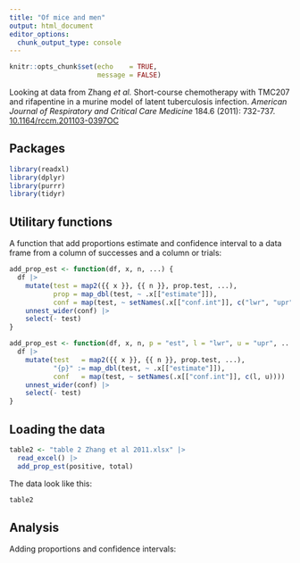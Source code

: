 ```yaml
---
title: "Of mice and men"
output: html_document
editor_options: 
  chunk_output_type: console
---
```


```r
knitr::opts_chunk$set(echo    = TRUE,
                      message = FALSE)
```


Looking at data from
Zhang *et al.*
Short-course chemotherapy with TMC207 and rifapentine in a murine model of
latent tuberculosis infection.
*American Journal of Respiratory and Critical Care Medicine* 184.6 (2011): 732-737.
[10.1164/rccm.201103-0397OC](https://doi.org/10.1164/rccm.201103-0397oc)

## Packages

```r
library(readxl)
library(dplyr)
library(purrr)
library(tidyr)
```


## Utilitary functions

A function that add proportions estimate and confidence interval to a data frame
from a column of successes and a column or trials:

```r
add_prop_est <- function(df, x, n, ...) {
  df |> 
    mutate(test = map2({{ x }}, {{ n }}, prop.test, ...),
           prop = map_dbl(test, ~ .x[["estimate"]]),
           conf = map(test, ~ setNames(.x[["conf.int"]], c("lwr", "upr")))) |> 
    unnest_wider(conf) |> 
    select(- test)
}
```

```r
add_prop_est <- function(df, x, n, p = "est", l = "lwr", u = "upr", ...) {
  df |> 
    mutate(test   = map2({{ x }}, {{ n }}, prop.test, ...),
           "{p}" := map_dbl(test, ~ .x[["estimate"]]),
           conf   = map(test, ~ setNames(.x[["conf.int"]], c(l, u)))) |> 
    unnest_wider(conf) |> 
    select(- test)
}
```


## Loading the data

```r
table2 <- "table 2 Zhang et al 2011.xlsx" |>
  read_excel() |> 
  add_prop_est(positive, total)
```

The data look like this:

```r
table2
```


## Analysis

Adding proportions and confidence intervals:



